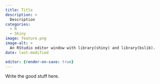 ```yaml
---
title: Title
description: >
  Description
categories:
  - R
  - Shiny
image: feature.png
image-alt: >
  An RStudio editor window with library(shiny) and library(bslib).
date: last-modified

editor: {render-on-save: true}
---
```


Write the good stuff here.